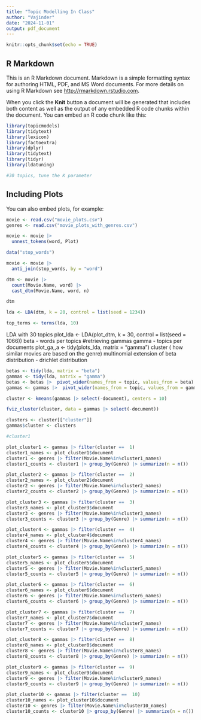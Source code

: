 ```yaml
---
title: "Topic Modelling In Class"
author: "Vajinder"
date: "2024-11-01"
output: pdf_document
---
```


```r
knitr::opts_chunk$set(echo = TRUE)
```

## R Markdown

This is an R Markdown document. Markdown is a simple formatting syntax for authoring HTML, PDF, and MS Word documents. For more details on using R Markdown see <http://rmarkdown.rstudio.com>.

When you click the **Knit** button a document will be generated that includes both content as well as the output of any embedded R code chunks within the document. You can embed an R code chunk like this:

```r
library(topicmodels)
library(tidytext)
library(lexicon)
library(factoextra)
library(dplyr)
library(tidytext)
library(tidyr)
library(ldatuning)

#30 topics, tune the K parameter
```

## Including Plots

You can also embed plots, for example:

```r
movie <- read.csv("movie_plots.csv")
genres <- read.csv("movie_plots_with_genres.csv")
```


```r
movie <- movie |>
  unnest_tokens(word, Plot)

data("stop_words")

movie <- movie |>
  anti_join(stop_words, by = "word")
```


```r
dtm <- movie |>
  count(Movie.Name, word) |>
  cast_dtm(Movie.Name, word, n)

dtm
```


```r
lda <- LDA(dtm, k = 20, control = list(seed = 1234))

top_terms <- terms(lda, 10)  

```

LDA with 30 topics
plot_lda <- LDA(plot_dtm, k = 30, control = list(seed = 1066))
beta - words per topics
#retrieving gammas
gamma - topics per documents
plot_ga,,a <- tidy(plots_lda, matrix = "gamma")
cluster ( how similar movies are based on the genre)
multinomial extension of beta distribution - drichlet distribution
```r
betas <- tidy(lda, matrix = "beta")
gammas <- tidy(lda, matrix = "gamma")
betas <- betas |>  pivot_wider(names_from = topic, values_from = beta)
gammas <- gammas |>  pivot_wider(names_from = topic, values_from = gamma)
```


```r
cluster <- kmeans(gammas |> select(-document), centers = 10)

fviz_cluster(cluster, data = gammas |> select(-document))
```


```r
clusters <- cluster[["cluster"]]
gammas$cluster <- clusters

#cluster1

plot_cluster1 <- gammas |> filter(cluster ==  1)
cluster1_names <- plot_cluster1$document
cluster1 <- genres |> filter(Movie.Name%in%cluster1_names)
cluster1_counts <- cluster1 |> group_by(Genre) |> summarize(n = n())
```


```r
plot_cluster2 <- gammas |> filter(cluster ==  2)
cluster2_names <- plot_cluster2$document
cluster2 <- genres |> filter(Movie.Name%in%cluster2_names)
cluster2_counts <- cluster2 |> group_by(Genre) |> summarize(n = n())
```


```r
plot_cluster3 <- gammas |> filter(cluster ==  3)
cluster3_names <- plot_cluster3$document
cluster3 <- genres |> filter(Movie.Name%in%cluster3_names)
cluster3_counts <- cluster3 |> group_by(Genre) |> summarize(n = n())
```


```r
plot_cluster4 <- gammas |> filter(cluster ==  4)
cluster4_names <- plot_cluster4$document
cluster4 <- genres |> filter(Movie.Name%in%cluster4_names)
cluster4_counts <- cluster4 |> group_by(Genre) |> summarize(n = n())
```


```r
plot_cluster5 <- gammas |> filter(cluster ==  5)
cluster5_names <- plot_cluster5$document
cluster5 <- genres |> filter(Movie.Name%in%cluster5_names)
cluster5_counts <- cluster5 |> group_by(Genre) |> summarize(n = n())
```


```r
plot_cluster6 <- gammas |> filter(cluster ==  6)
cluster6_names <- plot_cluster6$document
cluster6 <- genres |> filter(Movie.Name%in%cluster6_names)
cluster6_counts <- cluster6 |> group_by(Genre) |> summarize(n = n())
```


```r
plot_cluster7 <- gammas |> filter(cluster ==  7)
cluster7_names <- plot_cluster7$document
cluster7 <- genres |> filter(Movie.Name%in%cluster7_names)
cluster7_counts <- cluster7 |> group_by(Genre) |> summarize(n = n())
```


```r
plot_cluster8 <- gammas |> filter(cluster ==  8)
cluster8_names <- plot_cluster8$document
cluster8 <- genres |> filter(Movie.Name%in%cluster8_names)
cluster8_counts <- cluster8 |> group_by(Genre) |> summarize(n = n())
```


```r
plot_cluster9 <- gammas |> filter(cluster ==  9)
cluster9_names <- plot_cluster9$document
cluster9 <- genres |> filter(Movie.Name%in%cluster9_names)
cluster9_counts <- cluster9 |> group_by(Genre) |> summarize(n = n())
```


```r
plot_cluster10 <- gammas |> filter(cluster ==  10)
cluster10_names <- plot_cluster10$document
cluster10 <- genres |> filter(Movie.Name%in%cluster10_names)
cluster10_counts <- cluster10 |> group_by(Genre) |> summarize(n = n())
```


